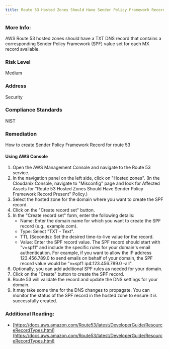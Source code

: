 ```yaml
---
title: Route 53 Hosted Zones Should Have Sender Policy Framework Record Present
---
```


### More Info:

AWS Route 53 hosted zones should have a TXT DNS record that contains a corresponding Sender Policy Framework (SPF) value set for each MX record available.

### Risk Level

Medium

### Address

Security

### Compliance Standards

NIST

### Remediation

How to create Sender Policy Framework Record for route 53

#### Using AWS Console

1. Open the AWS Management Console and navigate to the Route 53 service.
2. In the navigation panel on the left side, click on "Hosted zones".
    (In the Cloudanix Console, navigate to "Misconfig" page and look for Affected Assets for "Route 53 Hosted Zones Should Have Sender Policy Framework Record Present" Policy.)
3. Select the hosted zone for the domain where you want to create the SPF record.
4. Click on the "Create record set" button.
5. In the "Create record set" form, enter the following details:
   - Name: Enter the domain name for which you want to create the SPF record (e.g., example.com).
   - Type: Select "TXT - Text".
   - TTL (Seconds): Set the desired time-to-live value for the record.
   - Value: Enter the SPF record value. The SPF record should start with "v=spf1" and include the specific rules for your domain's email authentication. For example, if you want to allow the IP address 123.456.789.0 to send emails on behalf of your domain, the SPF record value would be "v=spf1 ip4:123.456.789.0 -all".
6. Optionally, you can add additional SPF rules as needed for your domain.
7. Click on the "Create" button to create the SPF record.
8. Route 53 will validate the record and update the DNS settings for your domain.
9. It may take some time for the DNS changes to propagate. You can monitor the status of the SPF record in the hosted zone to ensure it is successfully created.

### Additional Reading:

- [https://docs.aws.amazon.com/Route53/latest/DeveloperGuide/ResourceRecordTypes.html](https://docs.aws.amazon.com/Route53/latest/DeveloperGuide/ResourceRecordTypes.html)
